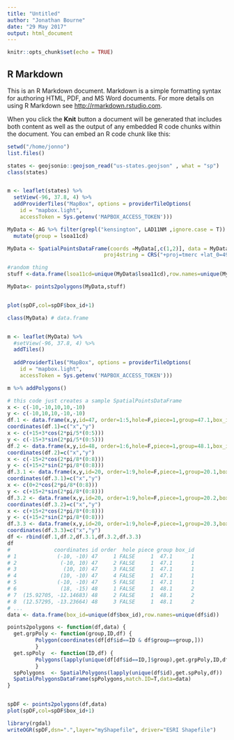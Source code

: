 ```yaml
---
title: "Untitled"
author: "Jonathan Bourne"
date: "29 May 2017"
output: html_document
---
```


```r
knitr::opts_chunk$set(echo = TRUE)
```

## R Markdown

This is an R Markdown document. Markdown is a simple formatting syntax for authoring HTML, PDF, and MS Word documents. For more details on using R Markdown see <http://rmarkdown.rstudio.com>.

When you click the **Knit** button a document will be generated that includes both content as well as the output of any embedded R code chunks within the document. You can embed an R code chunk like this:

```r

setwd("/home/jonno")
list.files()

states <- geojsonio::geojson_read("us-states.geojson" , what = "sp")
class(states)


m <- leaflet(states) %>%
  setView(-96, 37.8, 4) %>%
  addProviderTiles("MapBox", options = providerTileOptions(
    id = "mapbox.light",
    accessToken = Sys.getenv('MAPBOX_ACCESS_TOKEN')))

```


```r
MyData <- AG %>% filter(grepl("kensington", LAD11NM ,ignore.case = T)) %>%
  mutate(group = lsoa11cd)

MyData <- SpatialPointsDataFrame(coords =MyData[,c(1,2)], data = MyData,
                               proj4string = CRS("+proj=tmerc +lat_0=49 +lon_0=-2 +k=0.9996012717 +x_0=400000 +y_0=-100000 +datum=OSGB36 +units=m +no_defs +ellps=airy +towgs84=446.448,-125.157,542.060,0.1502,0.2470,0.8421,-20.4894"))

#random thing
stuff <-data.frame(lsoa11cd=unique(MyData$lsoa11cd),row.names=unique(MyData$id))

MyData<- points2polygons(MyData,stuff)


plot(spDF,col=spDF$box_id+1)

class(MyData) # data.frame


m <- leaflet(MyData) %>%
  #setView(-96, 37.8, 4) %>%
  addTiles()
  
  addProviderTiles("MapBox", options = providerTileOptions(
    id = "mapbox.light",
    accessToken = Sys.getenv('MAPBOX_ACCESS_TOKEN')))

m %>% addPolygons()

```

```r
# this code just creates a sample SpatialPointsDataFrame 
x <- c(-10,-10,10,10,-10)
y <- c(-10,10,10,-10,-10)
df.1 <- data.frame(x,y,id=47, order=1:5,hole=F,piece=1,group=47.1,box_id=1)
coordinates(df.1)=c("x","y")
x <- c(+15+3*cos(2*pi/5*(0:5)))
y <- c(-15+3*sin(2*pi/5*(0:5)))
df.2 <- data.frame(x,y,id=48, order=1:6,hole=F,piece=1,group=48.1,box_id=2)
coordinates(df.2)=c("x","y")
x <- c(-15+2*cos(2*pi/8*(0:8)))
y <- c(+15+2*sin(2*pi/8*(0:8)))
df.3.1 <- data.frame(x,y,id=20, order=1:9,hole=F,piece=1,group=20.1,box_id=3)
coordinates(df.3.1)=c("x","y")
x <- c(0+2*cos(2*pi/8*(0:8)))
y <- c(+15+2*sin(2*pi/8*(0:8)))
df.3.2 <- data.frame(x,y,id=20, order=1:9,hole=F,piece=1,group=20.2,box_id=3)
coordinates(df.3.2)=c("x","y")
x <- c(+15+2*cos(2*pi/8*(0:8)))
y <- c(+15+2*sin(2*pi/8*(0:8)))
df.3.3 <- data.frame(x,y,id=20, order=1:9,hole=F,piece=1,group=20.3,box_id=3)
coordinates(df.3.3)=c("x","y")
df <- rbind(df.1,df.2,df.3.1,df.3.2,df.3.3)
df
#              coordinates id order  hole piece group box_id
# 1             (-10, -10) 47     1 FALSE     1  47.1      1
# 2              (-10, 10) 47     2 FALSE     1  47.1      1
# 3               (10, 10) 47     3 FALSE     1  47.1      1
# 4              (10, -10) 47     4 FALSE     1  47.1      1
# 5             (-10, -10) 47     5 FALSE     1  47.1      1
# 6              (18, -15) 48     1 FALSE     1  48.1      2
# 7  (15.92705, -12.14683) 48     2 FALSE     1  48.1      2
# 8  (12.57295, -13.23664) 48     3 FALSE     1  48.1      2
# ...
data <- data.frame(box_id=unique(df$box_id),row.names=unique(df$id))
```


```r
points2polygons <- function(df,data) {
  get.grpPoly <- function(group,ID,df) {
         Polygon(coordinates(df[df$id==ID & df$group==group,]))
         }
  get.spPoly  <- function(ID,df) {
         Polygons(lapply(unique(df[df$id==ID,]$group),get.grpPoly,ID,df),ID)
         }
  spPolygons  <- SpatialPolygons(lapply(unique(df$id),get.spPoly,df))
  SpatialPolygonsDataFrame(spPolygons,match.ID=T,data=data)
}


spDF <- points2polygons(df,data)
plot(spDF,col=spDF$box_id+1)

library(rgdal)
writeOGR(spDF,dsn=".",layer="myShapefile", driver="ESRI Shapefile")
```

